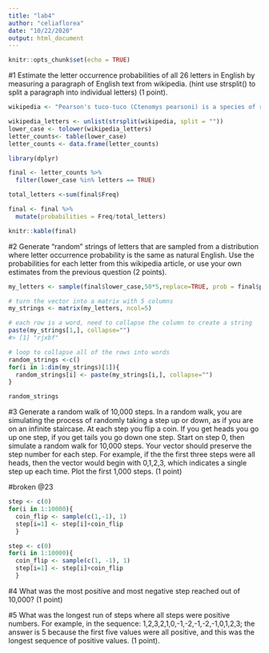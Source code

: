```yaml
---
title: "lab4"
author: "celiaflorea"
date: "10/22/2020"
output: html_document
---
```


```r
knitr::opts_chunk$set(echo = TRUE)
```

#1 Estimate the letter occurrence probabilities of all 26 letters in English by measuring a paragraph of English text from wikipedia. (hint use strsplit() to split a paragraph into individual letters) (1 point).

```r
wikipedia <- "Pearson's tuco-tuco (Ctenomys pearsoni) is a species of rodent in the family Ctenomyidae.[2] It is endemic to Uruguay, where it is found at elevations below 200 m.[1] This tuco-tuco constructs burrows with multiple openings (an average of 13) containing one to two nests of dried grass; it prefers areas of sandy soil but is somewhat adaptable.[1] It is threatened by loss of habitat to development, agriculture and ranching.[1] Multiple karyotypes have been reported, including 2n = 68-70, FN = 80-88, as well as 2n = 56, FN = 77-79, suggesting the taxon may represent several species.[2] C. dorbignyi appears to be cytogenetically indistinguishable from the 2n = 70 form.[2] The species is named after American zoologist Oliver Payne Pearson.[3][4]"

wikipedia_letters <- unlist(strsplit(wikipedia, split = ""))
lower_case <- tolower(wikipedia_letters)
letter_counts<- table(lower_case)
letter_counts <- data.frame(letter_counts)

library(dplyr)

final <- letter_counts %>%
  filter(lower_case %in% letters == TRUE)

total_letters <-sum(final$Freq)

final <- final %>%
  mutate(probabilities = Freq/total_letters)

knitr::kable(final)

```


#2 Generate “random” strings of letters that are sampled from a distribution where letter occurrence probability is the same as natural English. Use the probabilities for each letter from this wikipedia article, or use your own estimates from the previous question (2 points).

```r

my_letters <- sample(final$lower_case,50*5,replace=TRUE, prob = final$probabilities)

# turn the vector into a matrix with 5 columns
my_strings <- matrix(my_letters, ncol=5)

# each row is a word, need to collapse the column to create a string
paste(my_strings[1,], collapse="")
#> [1] "rjxbf"

# loop to collapse all of the rows into words
random_strings <-c()
for(i in 1:dim(my_strings)[1]){
  random_strings[i] <- paste(my_strings[i,], collapse="")
}

random_strings
```

#3 Generate a random walk of 10,000 steps. In a random walk, you are simulating the process of randomly taking a step up or down, as if you are on an infinite staircase. At each step you flip a coin. If you get heads you go up one step, if you get tails you go down one step. Start on step 0, then simulate a random walk for 10,000 steps. Your vector should preserve the step number for each step. For example, if the the first three steps were all heads, then the vector would begin with 0,1,2,3, which indicates a single step up each time. Plot the first 1,000 steps. (1 point)


#broken @23

```r

step <- c(0)
for(i in 1:10000){
  coin_flip <- sample(c(1,-1), 1)
  step[i=1] <- step[i]+coin_flip
  }

```


```r

step <- c(0)
for(i in 1:10000){
  coin_flip <- sample(c(1, -1), 1)
  step[i=1] <- step[i]+coin_flip
  }

```



#4 What was the most positive and most negative step reached out of 10,000? (1 point)

#5 What was the longest run of steps where all steps were positive numbers. For example, in the sequence: 1,2,3,2,1,0,-1,-2,-1,-2,-1,0,1,2,3; the answer is 5 because the first five values were all positive, and this was the longest sequence of positive values. (1 point).
